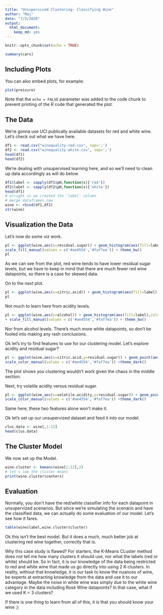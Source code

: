 ```yaml
---
title: "Unsupervised Clustering- Classifying Wine"
author: "Maj"
date: "7/5/2020"
output: 
  html_document: 
    keep_md: yes
---
```


```r
knitr::opts_chunk$set(echo = TRUE)
```



```r
summary(cars)
```

## Including Plots

You can also embed plots, for example:

```r
plot(pressure)
```

Note that the `echo = FALSE` parameter was added to the code chunk to prevent printing of the R code that generated the plot.

## The Data

We're gonna use UCI publically available datasets for red and white wine.
Let's check out what we have here.

```r
df1 <- read.csv("winequality-red.csv", sep=';')
df2 <- read.csv("winequality-white.csv", sep=';')
head(df1)
head(df2)
```

We're dealing with unsupervised learning here, and so we'll need to clean up data accordingly as will do below.

```r
df1$label <- sapply(df1$pH,function(x){'red'})
df2$label <- sapply(df2$pH,function(x){'white'})
head(df1)
# alright so we created the 'label' column
# merge dataframes now
wine <- rbind(df1,df2)
str(wine)
```

## Visualization the Data

Let's now do some viz work.

```r
pl <- ggplot(wine,aes(x=residual.sugar)) + geom_histogram(aes(fill=label),color='black',bins=50) + 
scale_fill_manual(values = c('#ae4554','#faf7ea')) + theme_bw()
pl
```
As we can see from the plot, red wine tends to have lower residual sugar levels, but we have to keep in mind that there are much fewer red wine datapoints, so there is a case for skewed data.

On to the next plot.

```r
pl <- ggplot(wine,aes(x=citric.acid)) + geom_histogram(aes(fill=label),color='black',bins=50) + scale_fill_manual(values = c('#ae4554','#faf7ea')) + theme_bw()
pl
```

Not much to learn here from acidity levels.

```r
pl <- ggplot(wine,aes(x=alcohol)) + geom_histogram(aes(fill=label),color='black',bins=50) 
+ scale_fill_manual(values = c('#ae4554','#faf7ea')) + theme_bw()
```

Nor from alcohol levels. There's much more white datapoints, so don't be fooled into making any rash conclusions.

Ok let's try to find features to use for our clustering model. Let's explore acidity and residual sugar?

```r
pl <- ggplot(wine,aes(x=citric.acid,y=residual.sugar)) + geom_point(aes(color=label),alpha=0.2) +
scale_color_manual(values = c('#ae4554','#faf7ea')) +theme_dark()
```

The plot shows you clustering wouldn't work given the chaos in the middle section.

Next, try volatile acidity versus residual sugar.

```r
pl <- ggplot(wine,aes(x=volatile.acidity,y=residual.sugar)) + geom_point(aes(color=label),alpha=0.2) +
scale_color_manual(values = c('#ae4554','#faf7ea')) +theme_dark()
```

Same here, these two features alone won't make it.

Ok let's set up our unsupervized dataset and feed it into our model.

```r
clus.data <- wine[,1:12]
head(clus.data)
```

## The Cluster Model

We now set up the Model.

```r
wine.cluster <- kmeans(wine[1:12],2)
# let's see the cluster means 
print(wine.cluster$centers)
```

## Evaluation

Normally, you don't have the red/white classifier info for each datapoint in unsupervized scenarios. But since we're simulating the scenario and have the classified data, we can actually do some evaluation of our model. Let's see how it fares.

```r
table(wine$label,wine.cluster$cluster)
```

Ok this isn't the best model. But it does a much, much better job at clustering red wine together, correctly that is.

Why this case study is flawed? For starters, the K-Means CLuster method does not tell me how many clusters it should use, nor what the labels (red or white) should be. So in fact, it is our knowledge of the data being restricted to red and white wine that made us go directly into using 2 K-clusters. In reality, without that knowledge, it is our task to know the nuances of wine, be experts at extracting knowledge from the data and use it to our advantage. Maybe the noise in white wine was simply due to the white wine category in the data including Rosé WIne datapoints? In that case, what if we used K = 3 clusters?

If there is one thing to learn from all of this, it is that you should know your wine ;)
